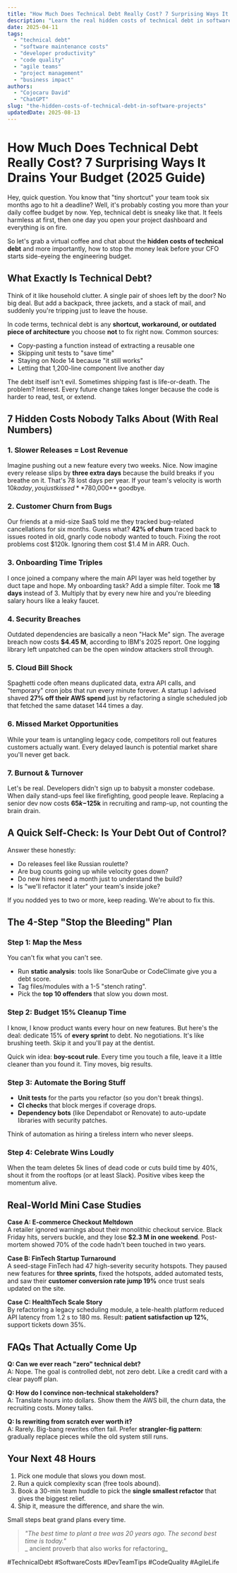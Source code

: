 ```yaml
---
title: "How Much Does Technical Debt Really Cost? 7 Surprising Ways It Drains Your Budget (2025 Guide)"
description: "Learn the real hidden costs of technical debt in software projects, plus a simple 4-step plan to stop the bleeding today."
date: 2025-04-11
tags:
  - "technical debt"
  - "software maintenance costs"
  - "developer productivity"
  - "code quality"
  - "agile teams"
  - "project management"
  - "business impact"
authors:
  - "Cojocaru David"
  - "ChatGPT"
slug: "the-hidden-costs-of-technical-debt-in-software-projects"
updatedDate: 2025-08-13
---
```


# How Much Does Technical Debt Really Cost? 7 Surprising Ways It Drains Your Budget (2025 Guide)

Hey, quick question. You know that "tiny shortcut" your team took six months ago to hit a deadline? Well, it's probably costing you more than your daily coffee budget by now. Yep, technical debt is sneaky like that. It feels harmless at first, then one day you open your project dashboard and everything is on fire.

So let's grab a virtual coffee and chat about the **hidden costs of technical debt** and more importantly, how to stop the money leak before your CFO starts side-eyeing the engineering budget.

## What Exactly Is Technical Debt?

Think of it like household clutter. A single pair of shoes left by the door? No big deal. But add a backpack, three jackets, and a stack of mail, and suddenly you're tripping just to leave the house.

In code terms, technical debt is any **shortcut, workaround, or outdated piece of architecture** you choose **not** to fix right now. Common sources:

- Copy-pasting a function instead of extracting a reusable one
- Skipping unit tests to "save time"
- Staying on Node 14 because "it still works"
- Letting that 1,200-line component live another day

The debt itself isn't evil. Sometimes shipping fast is life-or-death. The problem? Interest. Every future change takes longer because the code is harder to read, test, or extend.

## 7 Hidden Costs Nobody Talks About (With Real Numbers)

### 1. **Slower Releases = Lost Revenue**
Imagine pushing out a new feature every two weeks. Nice. Now imagine every release slips by **three extra days** because the build breaks if you breathe on it. That's 78 lost days per year. If your team's velocity is worth $10k a day, you just kissed **$780,000** goodbye.

### 2. **Customer Churn from Bugs**
Our friends at a mid-size SaaS told me they tracked bug-related cancellations for six months. Guess what? **42% of churn** traced back to issues rooted in old, gnarly code nobody wanted to touch. Fixing the root problems cost $120k. Ignoring them cost $1.4 M in ARR. Ouch.

### 3. **Onboarding Time Triples**
I once joined a company where the main API layer was held together by duct tape and hope. My onboarding task? Add a simple filter. Took me **18 days** instead of 3. Multiply that by every new hire and you're bleeding salary hours like a leaky faucet.

### 4. **Security Breaches**
Outdated dependencies are basically a neon "Hack Me" sign. The average breach now costs **$4.45 M**, according to IBM's 2025 report. One logging library left unpatched can be the open window attackers stroll through.

### 5. **Cloud Bill Shock**
Spaghetti code often means duplicated data, extra API calls, and "temporary" cron jobs that run every minute forever. A startup I advised shaved **27% off their AWS spend** just by refactoring a single scheduled job that fetched the same dataset 144 times a day.

### 6. **Missed Market Opportunities**
While your team is untangling legacy code, competitors roll out features customers actually want. Every delayed launch is potential market share you'll never get back.

### 7. **Burnout & Turnover**
Let's be real. Developers didn't sign up to babysit a monster codebase. When daily stand-ups feel like firefighting, good people leave. Replacing a senior dev now costs **$65k-$125k** in recruiting and ramp-up, not counting the brain drain.

## A Quick Self-Check: Is Your Debt Out of Control?

Answer these honestly:

- Do releases feel like Russian roulette?
- Are bug counts going up while velocity goes down?
- Do new hires need a month just to understand the build?
- Is "we'll refactor it later" your team's inside joke?

If you nodded yes to two or more, keep reading. We're about to fix this.

## The 4-Step "Stop the Bleeding" Plan

### Step 1: **Map the Mess**
You can't fix what you can't see.

- Run **static analysis**: tools like SonarQube or CodeClimate give you a debt score.
- Tag files/modules with a 1-5 "stench rating".
- Pick the **top 10 offenders** that slow you down most.

### Step 2: **Budget 15% Cleanup Time**
I know, I know product wants every hour on new features. But here's the deal: dedicate 15% of **every sprint** to debt. No negotiations. It's like brushing teeth. Skip it and you'll pay at the dentist.

Quick win idea: **boy-scout rule**. Every time you touch a file, leave it a little cleaner than you found it. Tiny moves, big results.

### Step 3: **Automate the Boring Stuff**

- **Unit tests** for the parts you refactor (so you don't break things).
- **CI checks** that block merges if coverage drops.
- **Dependency bots** (like Dependabot or Renovate) to auto-update libraries with security patches.

Think of automation as hiring a tireless intern who never sleeps.

### Step 4: **Celebrate Wins Loudly**
When the team deletes 5k lines of dead code or cuts build time by 40%, shout it from the rooftops (or at least Slack). Positive vibes keep the momentum alive.

## Real-World Mini Case Studies

**Case A: E-commerce Checkout Meltdown**  
A retailer ignored warnings about their monolithic checkout service. Black Friday hits, servers buckle, and they lose **$2.3 M in one weekend**. Post-mortem showed 70% of the code hadn't been touched in two years.

**Case B: FinTech Startup Turnaround**  
A seed-stage FinTech had 47 high-severity security hotspots. They paused new features for **three sprints**, fixed the hotspots, added automated tests, and saw their **customer conversion rate jump 19%** once trust seals updated on the site.

**Case C: HealthTech Scale Story**  
By refactoring a legacy scheduling module, a tele-health platform reduced API latency from 1.2 s to 180 ms. Result: **patient satisfaction up 12%**, support tickets down 35%.

## FAQs That Actually Come Up

**Q: Can we ever reach "zero" technical debt?**  
A: Nope. The goal is controlled debt, not zero debt. Like a credit card with a clear payoff plan.

**Q: How do I convince non-technical stakeholders?**  
A: Translate hours into dollars. Show them the AWS bill, the churn data, the recruiting costs. Money talks.

**Q: Is rewriting from scratch ever worth it?**  
A: Rarely. Big-bang rewrites often fail. Prefer **strangler-fig pattern**: gradually replace pieces while the old system still runs.

## Your Next 48 Hours

1. Pick one module that slows you down most.  
2. Run a quick complexity scan (free tools abound).  
3. Book a 30-min team huddle to pick the **single smallest refactor** that gives the biggest relief.  
4. Ship it, measure the difference, and share the win.

Small steps beat grand plans every time.

> _"The best time to plant a tree was 20 years ago. The second best time is today."_  
> _  ancient proverb that also works for refactoring_

#TechnicalDebt #SoftwareCosts #DevTeamTips #CodeQuality #AgileLife